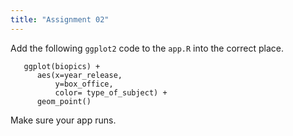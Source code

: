 ```yaml
---
title: "Assignment 02"
---
```


Add the following `ggplot2` code to the `app.R` into the correct place.

```
   ggplot(biopics) + 
      aes(x=year_release, 
          y=box_office, 
          color= type_of_subject) +
      geom_point()
```

Make sure your app runs.